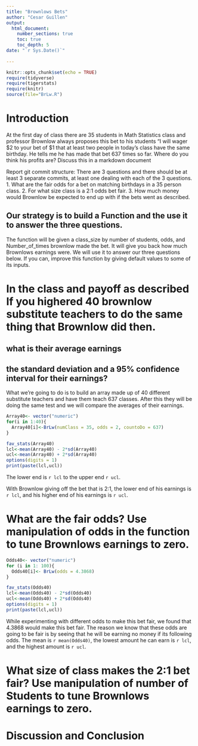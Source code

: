 ```yaml
---
title: "Brownlows Bets"
author: "Cesar Guillen"
output: 
  html_document:
    number_sections: true
    toc: true
    toc_depth: 5
date: "`r Sys.Date()`"    
    
---
```

```r
knitr::opts_chunk$set(echo = TRUE)
require(tidyverse)
require(tigerstats)
require(knitr)
source(file="BrLw.R")
```


<!-- We recommend you use git branches -- create a separate branch for each major section i.e. Introduction, Methods, Results, Inferential Results, and Discussion and Conclusions - leave the YAML block untouched until the final merge where you put in your own name !-->

# Introduction

<!--In this section you explain what you are trying to show.  Where did the data come from?  What is the research or other question you are trying to answer?!-->

 At the first day of class there are 35 students in Math Statistics class and professor Brownlow always proposes this bet to his students "I will wager $2 to your bet of $1 that at least two people in today's class have  the same birthday.  He tells me he has made that bet 637 times so far. Where do you think his profits are? Discuss this in a markdown document
 
Report git commit structure:
There are 3 questions and there should be at least 3 separate commits, at least one dealing with each of the 3 questions.
1. What are the fair odds for a bet on matching birthdays in a 35 person class.
2. For what size class is a 2:1 odds bet fair.
3. How much money would Brownlow be expected to end up with if the bets went as described.

## Our strategy is to build a Function and the use it to answer the three questions. 

The function will be given a class_size by number of students, odds, and Number_of_times brownlow made the bet.  It will give you back how much Brownlows earnings were. We will use it to answer our three questions below. If you can, improve this function by giving default values to some of its inputs. 

# In the class and payoff as described  If you highered 40 brownlow substitute teachers to do the same thing that Brownlow did then.
## what is their average earnings
## the standard deviation and a 95% confidence interval for their earnings?
  
<!--Explain and display your method of coming up with a 95% confidence interval of  professor Brownlows winnings (or losings)-->

What we're going to do is to build an array made up of 40 different substitute teachers and have them teach 637 classes. After this they will be doing the same test and we will compare the averages of their earnings.
```r
Array40<- vector("numeric")
for(i in 1:40){
  Array40[i]<-BrLw(numClass = 35, odds = 2, countoDo = 637)
}

fav_stats(Array40)
lcl<-mean(Array40) - 2*sd(Array40)
ucl<-mean(Array40) + 2*sd(Array40)
options(digits = 1)
print(paste(lcl,ucl))
```

The lower end is `r lcl` to the upper end `r ucl`. 

With Brownlow giving off the bet that is 2:1, the lower end of his earnings is `r lcl`, and his higher end of his earnings is `r ucl`. 

# What are the fair odds? Use manipulation of odds in the function to tune Brownlows earnings to zero. 


<!--Decide on your methods:  In this section explain the approach you will take to attack the issue --- how will you decide on a likely estimate of professor Brownlow's earnings or losses after 637 bets. Also explain how you construct a 95% confidence interval about your estimate of his winnings !-->

```r
Odds40<- vector("numeric")
for (i in 1: 100){
  Odds40[i]<- BrLw(odds = 4.3868)
} 

fav_stats(Odds40)
lcl<-mean(Odds40) - 2*sd(Odds40)
ucl<-mean(Odds40) + 2*sd(Odds40)
options(digits = 1)
print(paste(lcl,ucl))
```

While experimenting with different odds to make this bet fair, we found that 4.3868 would make this bet fair. The reason we know that these odds are going to be fair is by seeing that he will be earning no money if its following odds. The mean is `r mean(Odds40)`, the lowest amount he can earn is `r lcl`, and the highest amount is `r ucl`.   

# What size of class makes the 2:1 bet fair?  Use manipulation of number of Students to tune Brownlows earnings to zero.

<!--Explain and display the results of your method of coming up with the estimate of professor Brownlows betting profits!-->








# Discussion and Conclusion

<!--Discussion and conclusion here.  If professor Brownlow is consistantly making or losing money how could he change his payout so that his profits center on zero?  Also discuss what size his class should be in order to have his current scheme balance at zero profit.!-->

